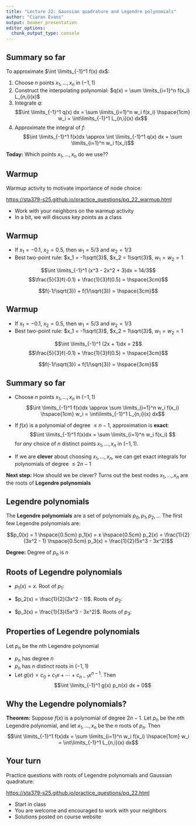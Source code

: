 ```yaml
---
title: "Lecture 22: Gaussian quadrature and Legendre polynomials"
author: "Ciaran Evans"
output: beamer_presentation
editor_options: 
  chunk_output_type: console
---
```


## Summary so far

To approximate $\int \limits_{-1}^1 f(x) dx$:

1. Choose $n$ points $x_1,...,x_n$ in $(-1, 1)$
2. Construct the interpolating polynomial: $q(x) = \sum \limits_{i=1}^n f(x_i) L_{n,i}(x)$
3. Integrate $q$:
$$\int \limits_{-1}^1 q(x) dx = \sum \limits_{i=1}^n w_i f(x_i) \hspace{1cm} w_i = \int\limits_{-1}^1 L_{n,i}(x) dx$$
4. Approximate the integral of $f$:
$$\int \limits_{-1}^1 f(x)dx \approx \int \limits_{-1}^1 q(x) dx = \sum \limits_{i=1}^n w_i f(x_i)$$

**Today:** Which points $x_1,...,x_n$ do we use??

## Warmup

Warmup activity to motivate importance of node choice:

[https://sta379-s25.github.io/practice_questions/pq_22_warmup.html](https://sta379-s25.github.io/practice_questions/pq_22_warmup.html)

* Work with your neighbors on the warmup activity
* In a bit, we will discuss key points as a class

## Warmup

* If $x_1 = -0.1$, $x_2 = 0.5$, then $w_1 = 5/3$ and $w_2 = 1/3$
* Best two-point rule: $x_1 = -1\sqrt{3}$, $x_2 = 1\sqrt{3}$, $w_1 = w_2 = 1$

$$\int \limits_{-1}^1 (x^3 - 2x^2 + 3)dx = 14/3$$
$$\frac{5}{3}f(-0.1) + \frac{1}{3}f(0.5) = \hspace{3cm}$$

$$f(-1/\sqrt{3}) + f(1/\sqrt{3}) = \hspace{3cm}$$

## Warmup

* If $x_1 = -0.1$, $x_2 = 0.5$, then $w_1 = 5/3$ and $w_2 = 1/3$
* Best two-point rule: $x_1 = -1\sqrt{3}$, $x_2 = 1\sqrt{3}$, $w_1 = w_2 = 1$

$$\int \limits_{-1}^1 (2x + 1)dx = 2$$
$$\frac{5}{3}f(-0.1) + \frac{1}{3}f(0.5) = \hspace{3cm}$$

$$f(-1/\sqrt{3}) + f(1/\sqrt{3}) = \hspace{3cm}$$

## Summary so far

* Choose $n$ points $x_1,...,x_n$ in $(-1, 1)$
$$\int \limits_{-1}^1 f(x)dx \approx  \sum \limits_{i=1}^n w_i f(x_i) \hspace{1cm} w_i = \int\limits_{-1}^1 L_{n,i}(x) dx$$

* If $f(x)$ is a polynomial of degree $\leq n-1$, approximation is **exact**:
$$\int \limits_{-1}^1 f(x)dx =  \sum \limits_{i=1}^n w_i f(x_i) $$
for *any* choice of $n$ distinct points $x_1,...,x_n$ in $(-1, 1)$.

* If we are **clever** about choosing $x_1,...,x_n$, we can get exact integrals for polynomials of degree $\leq 2n-1$

**Next step:** How should we be clever? Turns out the best nodes $x_1,...,x_n$ are the roots of **Legendre polynomials**

## Legendre polynomials

The **Legendre polynomials** are a set of polynomials $p_0, p_1, p_2,...$ The first few Legendre polynomials are:

$$p_0(x) = 1 \hspace{0.5cm} p_1(x) = x \hspace{0.5cm} p_2(x) = \frac{1}{2}(3x^2 - 1) \hspace{0.5cm} p_3(x) = \frac{1}{2}(5x^3 - 3x^2)$$

**Degree:** Degree of $p_n$ is $n$

## Roots of Legendre polynomials

* $p_1(x) = x$. Root of $p_1$: 

\vspace{1cm}

* $p_2(x) = \frac{1}{2}(3x^2 - 1)$. Roots of $p_2$:

\vspace{2cm}

* $p_3(x) = \frac{1}{3}(5x^3 - 3x^2)$. Roots of $p_3$:

\vspace{2cm}

## Properties of Legendre polynomials

Let $p_n$ be the $n$th Legendre polynomial

* $p_n$ has degree $n$
* $p_n$ has $n$ distinct roots in $(-1, 1)$
* Let $g(x) = c_0 + c_1x + \cdots + c_{n-1} x^{n-1}$. Then
$$\int \limits_{-1}^1 g(x) p_n(x) dx = 0$$

\vspace{4cm}

## Why the Legendre polynomials?

**Theorem:** Suppose $f(x)$ is a polynomial of degree $2n - 1$. Let $p_n$ be the $n$th Legendre polynomial, and let $x_1,...,x_n$ be the $n$ roots of $p_n$. Then
$$\int \limits_{-1}^1 f(x)dx =  \sum \limits_{i=1}^n w_i f(x_i) \hspace{1cm} w_i = \int\limits_{-1}^1 L_{n,i}(x) dx$$

\vspace{4cm}

## Your turn

Practice questions with roots of Legendre polynomials and Gaussian quadrature:

[https://sta379-s25.github.io/practice_questions/pq_22.html](https://sta379-s25.github.io/practice_questions/pq_22.html)

* Start in class
* You are welcome and encouraged to work with your neighbors
* Solutions posted on course website
